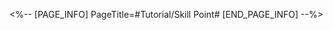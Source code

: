 <%-- [PAGE_INFO]
PageTitle=#Tutorial/Skill Point#
[END_PAGE_INFO] --%>
{{Tutorial
|sort      = 110101
|title     = Skill Point
|subtitle  = 
|type      = Battle
|about     = 
|image1    = Tutorial Skill Point 1.png{{subst:void|<!--$UPLOAD:<<SpriteOutput/TutorialPic/TutorialPage_110101.png>-<Tutorial Skill Point 1.png>>}}
|text1     = {{Color|h|nobold=1|Skill Points}} are {{Color|h|nobold=1|shared among the team}}. Using a {{Color|h|nobold=1|Skill}} will {{Color|h|nobold=1|consume Skill Points}}, while using {{Color|h|nobold=1|Basic ATK}} can {{Color|h|nobold=1|recover Skill Points}}. To emerge victorious, you need to allocate your resources wisely!
}}